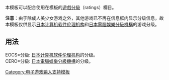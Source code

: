 {{documentation subpage}}
本模板可以配合使用在{{tl|Infobox animanga}}模板的[[电子游戏分级系统|遊戲分級]]（ratings）欄目。

'''注意'''：由于除成人美少女游戏之外，其他游戏已不再在信息框内显示分级信息，故本模板仅供显示[[计算机软件伦理机构|日本计算机软件伦理机构]]和[[電腦娛樂分級機構|日本電腦娛樂分級機構]]的游戏分级。

==用法==

; EOCS=分級: [[计算机软件伦理机构|日本计算机软件伦理机构]]的分级。
; CERO=分級: [[電腦娛樂分級機構|日本電腦娛樂分級機構]]的分级。

<includeonly>
[[Category:电子游戏输入支持模板]]
</includeonly>